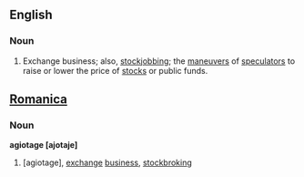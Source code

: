 ==English==
===Noun===
#Exchange business; also, [[stockjobbing]]; the [[maneuver]]s of [[speculator]]s to raise or lower the price of [[stock]]s or public funds.

==[[Romanica]]==
===Noun===
<b>agiotage [ajotaje]</b>
#[agiotage], [[exchange]] [[business]], [[stockbroking]]